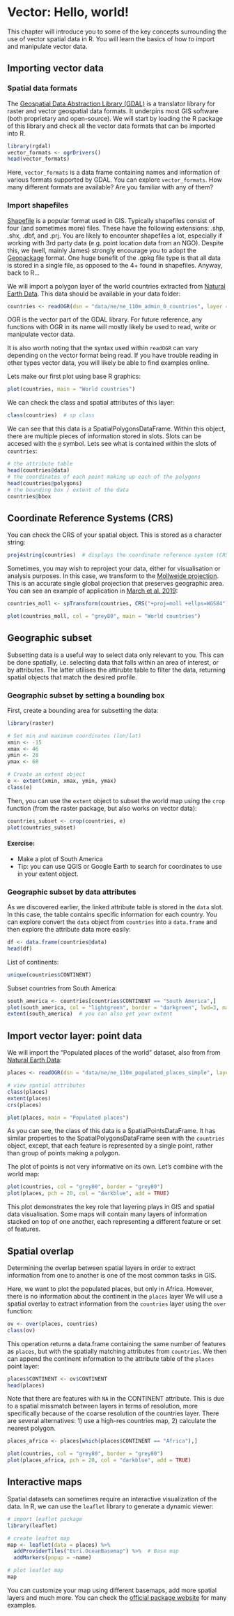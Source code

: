 # Vector: Hello, world!

This chapter will introduce you to some of the key concepts surrounding the use of vector spatial data in R. You will learn the basics of how to import and manipulate vector data.   

## Importing vector data


### Spatial data formats

The [Geospatial Data Abstraction Library (GDAL)](https://gdal.org/) is a translator library for raster and vector geospatial data formats. It underpins most GIS software (both proprietary and open-source). We will start by loading the R package of this library and check all the vector data formats that can be imported into R.

```r
library(rgdal)
vector_formats <- ogrDrivers()
head(vector_formats)
```

Here, `vector_formats` is a data frame containing names and information of various formats supported by GDAL. You can explore `vector_formats`. How many different formats are available? Are you familiar with any of them?

###  Import shapefiles

[Shapefile](https://en.wikipedia.org/wiki/Shapefile) is a popular format used in GIS. Typically shapefiles consist of four (and sometimes more) files. These have the following extensions: .shp, .shx, .dbf, and .prj. You are likely to encounter shapefiles a lot, especially if working with 3rd party data (e.g. point location data from an NGO). Despite this, we (well, mainly James) strongly encourage you to adopt the [Geopackage](https://www.geopackage.org/) format. One huge benefit of the .gpkg file type is that all data is stored in a single file, as opposed to the 4+ found in shapefiles. Anyway, back to R...

We will import a polygon layer of the world countries extracted from [Natural Earth Data](https://www.naturalearthdata.com/). This data should be available in your data folder:

```r
countries <- readOGR(dsn = "data/ne/ne_110m_admin_0_countries", layer = "ne_110m_admin_0_countries")
```

OGR is the vector part of the GDAL library. For future reference, any functions with OGR in its name will mostly likely be used to read, write or manipulate vector data. 

It is also worth noting that the syntax used within `readOGR` can vary depending on the vector format being read. If you have trouble reading in other types vector data, you will likely be able to find examples online.

Lets make our first plot using base R graphics:

```r
plot(countries, main = "World countries")
```

We can check the class and spatial attributes of this layer:

```r
class(countries)  # sp class
```

We can see that this data is a SpatialPolygonsDataFrame. Within this object, there are multiple pieces of information stored in slots. Slots can be accesed with the `@` symbol. Lets see what is contained within the slots of `countries`:

```r
# the attribute table
head(countries@data)
# the coordinates of each point making up each of the polygons
head(countries@polygons)
# the bounding box / extent of the data
countries@bbox
```

## Coordinate Reference Systems (CRS)

You can check the CRS of your spatial object. This is stored as a character string:

```r
proj4string(countries)  # displays the coordinate reference system (CRS)
```

Sometimes, you may wish to reproject your data, either for visualisation or analysis purposes. In this case, we transform to the [Mollweide projection](https://en.wikipedia.org/wiki/Mollweide_projection). This is an accurate single global projection that preserves geographic area. You can see an example of application in [March et al. 2019](https://doi.org/10.1111/gcb.14902):

```r
countries_moll <- spTransform(countries, CRS("+proj=moll +ellps=WGS84"))

plot(countries_moll, col = "grey80", main = "World countries")
```

## Geographic subset

Subsetting data is a useful way to select data only relevant to you. This can be done spatially, i.e. selecting data that falls within an area of interest, or by attributes. The latter utilises the attirubte table to filter the data, returning spatial objects that match the desired profile.  

### Geographic subset by setting a bounding box

First, create a bounding area for subsetting the data:

```r
library(raster)

# Set min and maximum coordinates (lon/lat)
xmin <- -15
xmax <- 46
ymin <- 28
ymax <- 60

# Create an extent object
e <- extent(xmin, xmax, ymin, ymax)
class(e)
```

Then, you can use the `extent` object to subset the world map using the `crop` function (from the raster package, but also works on vector data):

```r
countries_subset <- crop(countries, e)
plot(countries_subset)
```

#### Exercise:
* Make a plot of South America
* Tip: you can use QGIS or Google Earth to search for coordinates to use in your extent object. 

### Geographic subset by data attributes

As we discovered earlier, the linked attribute table is stored in the `data` slot. In this case, the table contains specific information for each country. You can explore convert the `data` object from `countries` into a `data.frame` and then explore the attribute data more easily:

```r
df <- data.frame(countries@data)
head(df)
```

List of continents:

```r
unique(countries$CONTINENT)
```

Subset countries from South America:

```r
south_america <- countries[countries$CONTINENT == "South America",]
plot(south_america, col = "lightgreen", border = "darkgreen", lwd=3, main = "South America")
extent(south_america)  # you can also get your extent
```

## Import vector layer: point data

We will import the "Populated places of the world" dataset, also from from [Natural Earth Data](https://www.naturalearthdata.com/):

```r
places <- readOGR(dsn = "data/ne/ne_110m_populated_places_simple", layer = "ne_110m_populated_places_simple")

# view spatial attributes
class(places)
extent(places)
crs(places)

plot(places, main = "Populated places")  
```

As you can see, the class of this data is a SpatialPointsDataFrame. It has similar properties to the SpatialPolygonsDataFrame seen with the `countries` object, except, that each feature is represented by a single point, rather than group of points making a polygon. 

The plot of points is not very informative on its own. Let's combine with the world map:

```r
plot(countries, col = "grey80", border = "grey80")
plot(places, pch = 20, col = "darkblue", add = TRUE)
```

This plot demonstrates the key role that layering plays in GIS and spatial data visualisation. Some maps will contain many layers of information stacked on top of one another, each representing a different feature or set of features. 

## Spatial overlap

Determining the overlap between spatial layers in order to extract information from one to another is one of the most common tasks in GIS.

Here, we want to plot the populated places, but only in Africa. However, there is no information about the continent in the `places` layer We will use a spatial overlay to extract information from the `countries` layer using the `over` function:

```r
ov <- over(places, countries)
class(ov)
```

This operation returns a data.frame containing the same number of features as `places`, but with the spatially matching attributes from `countries`. We then can append the continent information to the attribute table of the `places` point layer:

```r
places$CONTINENT <- ov$CONTINENT
head(places)
```

Note that there are features with `NA` in the CONTINENT attribute. This is due to a spatial missmatch between layers in terms of resolution, more specifically because of the coarse resolution of the countries layer. There are several alternatives: 1) use a high-res countries map, 2) calculate the nearest polygon.

```r
places_africa <- places[which(places$CONTINENT == "Africa"),]

plot(countries, col = "grey80", border = "grey80")
plot(places_africa, pch = 20, col = "darkblue", add = TRUE)
```

## Interactive maps

Spatial datasets can sometimes require an interactive visualization of the data. In R, we can use the `leaflet` library to generate a dynamic viewer:

```r
# import leaflet package
library(leaflet)

# create leaftet map
map <- leaflet(data = places) %>%
  addProviderTiles("Esri.OceanBasemap") %>%  # Base map
  addMarkers(popup = ~name)

# plot leaflet map
map
```

You can customize your map using different basemaps, add more spatial layers and much more. You can check the [official package website](https://rstudio.github.io/leaflet/) for many examples.